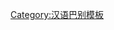 {{User language-4|zh-dongbeiguan|该用户能以'''[[:Category:Zh-dongbeiguan-4 使用者|-{zh-hans:地道; zh-hant:道地}-]]'''的'''[[:Category:Zh-dongbeiguan 使用者|东北官话]]'''进行交流。|东北官话|13|9}}<noinclude>[[Category:汉语巴别模板]]</noinclude>